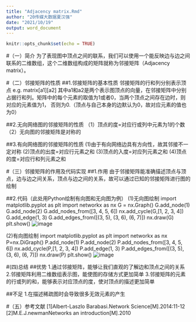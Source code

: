 ```yaml
---
title: "Adjacency matrix.Rmd"
author: "20传媒大数据夏汉强"
date: "2021/10/19"
output: word_document
---
```


```r
knitr::opts_chunk$set(echo = TRUE)
```

#（一）简介
为了表现图中顶点之间的联系，我们可以使用一个能反映边与边之间联系的二维数组，这个二维数组构成的矩阵就称为邻接矩阵（Adjacency matrix）。

#（二）邻接矩阵的性质
##1.邻接矩阵的基本性质
邻接矩阵的行和列分别表示顶点
e.g.    matrix[a1][a2]
其中a1和a2是两个表示图顶点的向量，在邻接矩阵中分别占据行和列。矩阵中的每个元素的取值为1或者0，当两个顶点之间存在边时，则对应的元素值为1，
否则为0.（顶点与自己本身的边默认为0，故对应元素的值也为0）

##2.无向网络图的邻接矩阵的性质
（1）顶点的度=对应行或列中元素为1的个数
（2）无向图的邻接矩阵是对称的

##3.有向网络图的邻接矩阵的性质
(1)由于有向网络边具有方向性，故其邻接不一定对称
(2)顶点的出度=对应行元素之和
(3)顶点的入度=对应列元素之和
(4)顶点的度=对应行和列元素之和

#（三）邻接矩阵的作用及代码实现
##1.作用
由于邻接矩阵能准确描述顶点与顶点，边与边之间关系，顶点与边之间的关系，故可以通过已知的邻接矩阵进行图的绘制

##2.代码（此处用Python绘制有向图和无向图为例）
(1)无向图绘制
import matplotlib.pyplot as plt
import networkx as nx
G = nx.Graph()
G.add_node(1)
G.add_node(2)
G.add_nodes_from([3, 4, 5, 6])
nx.add_cycle(G,[1, 2, 3, 4])
G.add_edge(1, 3)
G.add_edges_from([(3, 5), (3, 6), (6, 7)])
nx.draw(G)
plt.show()
![image](figure/无向图绘制.png)

(2)有向图绘制
import matplotlib.pyplot as plt
import networkx as nx
P=nx.DiGraph()
P.add_node(1)
P.add_node(2)
P.add_nodes_from([3, 4, 5, 6])
nx.add_cycle(P,[1, 2, 3, 4])
P.add_edge(1, 3)
P.add_edges_from([(3, 5), (3, 6), (6, 7)])
nx.draw(P)
plt.show()
![image](figure/有向图绘制.png)

#(四)总结
##优势
1.通过邻接矩阵，能够让我们直观的了解边和顶点之间的关系
2.邻接矩阵利用二维数组表示图，能使图的存储方式更加简单
3.邻接矩阵的元素的行或列的和，能够表示对应顶点的度，使对顶点的描述更加简单

##不足
1.在描述稀疏图时会导致很多无效元素的产生

#（五）参考文献
[1]Albert-Laszlo Barabasi.Network Science[M].2014:11-12
[2]M.E.J.newmanNetworks an introduction[M].2010
